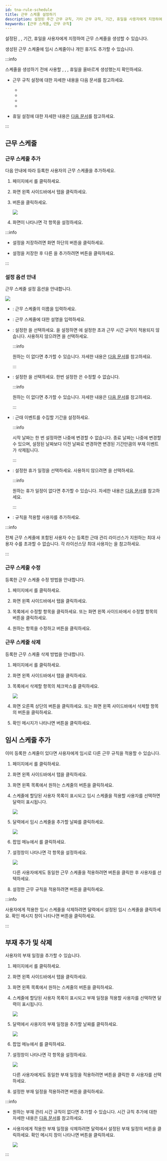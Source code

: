 ```yaml
---
id: tna-rule-schedule
title: 근무 스케줄 설정하기
description: 설정된 주간 근무 규칙, 기타 근무 규칙, 기간, 휴일을 사용자에게 지정하여 근무 스케줄을 생성 방법을 안내합니다.
keywords: [근무 스케줄, 근무 규칙]
---
```


설정된 <Cmd sid='tab.shift' product='2' className='normal' />, <Cmd sid='rule.rule' product='2' className='normal' />, 기간, 휴일을 사용자에게 지정하여 근무 스케줄을 생성할 수 있습니다.

생성된 근무 스케줄에 임시 스케줄이나 개인 휴가도 추가할 수 있습니다.

:::info

스케줄을 생성하기 전에 사용할 <Cmd sid='tab.payCode' product='2' className='normal' />, <Cmd sid='tab.shift' product='2' className='normal' />, <Cmd sid='tab.shift' product='2' className='normal' />, 휴일을 올바르게 생성했는지 확인하세요. 

* 근무 규칙 설정에 대한 자세한 내용을 다음 문서를 참고하세요.

  * <DocLink docId='platform/biostar_x/tna-rule-shift-paycode' />

  * <DocLink docId='platform/biostar_x/tna-rule-shift-day' />

  * <DocLink docId='platform/biostar_x/tna-rule-shift-schedule' />

  * <DocLink docId='platform/biostar_x/tna-rule-shift-overtime' />

* 휴일 설정에 대한 자세한 내용은 [다음 문서](settings-schedule#addHolidaySchedule)를 참고하세요.

:::

## 근무 스케줄

### 근무 스케줄 추가

다음 안내에 따라 등록한 사용자의 근무 스케줄을 추가하세요.

1. <Cmd sid='shell.header.launcher' /> 페이지에서 <Cmd sid='shell.header.tna' />를 클릭하세요.

1. 화면 왼쪽 사이드바에서 <Cmd sid='ta.schedule' product='2' /> 탭을 클릭하세요.

1. <Cmd sid='schedule.addSchedule' product='2' /> 버튼을 클릭하세요.

    <Image src='/img/biostarx-tna-schedule-template.png' />

1. <Cmd sid='schedule.addSchedule' product='2' /> 화면이 나타나면 각 항목을 설정하세요.

:::info

* 설정을 저장하려면 화면 하단의 <Cmd sid='button.apply' product='2' /> 버튼을 클릭하세요.

* 설정을 저장한 후 다른 <Cmd sid='ta.schedule' product='2' />을 추가하려면 <Cmd sid='ta.apply_add_another' product='2' /> 버튼을 클릭하세요.

:::

### 설정 옵션 안내

근무 스케줄 설정 옵션을 안내합니다.

<Image src='/img/biostarx-tna-schedule-template-adding.png' />

* <Cmd sid='form.name' product='2' />: 근무 스케줄의 이름을 입력하세요.

* <Cmd sid='form.description' product='2' />: 근무 스케줄에 대한 설명을 입력하세요.

* <Cmd sid='rule.rule' product='2' />: 설정한 <Cmd sid='rule.rule' product='2' className='normal' />을 선택하세요. <Cmd sid='rule.rule' product='2' className='normal' />을 설정하면 <Cmd sid='tab.shift' product='2' className='normal' />에 설정한 초과 근무 시간 규칙이 적용되지 않습니다. 사용하지 않으려면 <Cmd sid='common.none' product='2' />을 선택하세요.

  :::info

  원하는 <Cmd sid='rule.rule' product='2' className='normal' />이 없다면 추가할 수 있습니다. 자세한 내용은 [다음 문서](tna-rule-shift-overtime)를 참고하세요.

  :::

* <Cmd sid='scheduleTemplate.scheduleTemplate' product='2' />: 설정한 <Cmd sid='scheduleTemplate.scheduleTemplate' product='2' className='normal' />을 선택하세요. 한번 설정한 <Cmd sid='scheduleTemplate.scheduleTemplate' product='2' className='normal' />은 수정할 수 없습니다.

  :::info

  원하는 <Cmd sid='scheduleTemplate.scheduleTemplate' product='2' className='normal' />이 없다면 추가할 수 있습니다. 자세한 내용은 [다음 문서](tna-rule-shift-schedule)를 참고하세요.

  :::

* <Cmd sid='schedule.period' product='2' />: 근태 이벤트를 수집할 기간을 설정하세요.

  :::info

  시작 날짜는 한 번 설정하면 나중에 변경할 수 없습니다. 종료 날짜는 나중에 변경할 수 있으며, 설정된 날짜보다 이전 날짜로 변경하면 변경된 기간만큼의 부재 이벤트가 삭제됩니다.

  :::

* <Cmd sid='schedule.holiday' product='2' />: 설정한 휴가 일정을 선택하세요. 사용하지 않으려면 <Cmd sid='common.none' product='2' />을 선택하세요.

  :::info

  원하는 휴가 일정이 없다면 추가할 수 있습니다. 자세한 내용은 [다음 문서](settings-schedule#addHolidaySchedule)를 참고하세요.

  :::

* <Cmd sid='schedule.users' product='2' />: 규칙을 적용할 사용자를 추가하세요.

:::info

전체 근무 스케줄에 포함된 사용자 수는 등록한 근태 관리 라이선스가 지원하는 최대 사용자 수를 초과할 수 없습니다. 각 라이선스당 최대 사용자는 <DocLink docId='platform/biostar_x/licensing' />을 참고하세요.

:::

### 근무 스케줄 수정

등록한 근무 스케줄 수정 방법을 안내합니다.

1. <Cmd sid='shell.header.launcher' /> 페이지에서 <Cmd sid='shell.header.tna' />를 클릭하세요.

1. 화면 왼쪽 사이드바에서 <Cmd sid='ta.schedule' product='2' /> 탭을 클릭하세요.

1. <Cmd sid='ta.schedule' product='2' /> 목록에서 수정할 항목을 클릭하세요. 또는 화면 왼쪽 사이드바에서 수정할 항목의 <IcEdit /> 버튼을 클릭하세요.

1. 원하는 항목을 수정하고 <Cmd sid='button.apply' product='2' /> 버튼을 클릭하세요.

### 근무 스케줄 삭제

등록한 근무 스케줄 삭제 방법을 안내합니다.

1. <Cmd sid='shell.header.launcher' /> 페이지에서 <Cmd sid='shell.header.tna' />를 클릭하세요.

1. 화면 왼쪽 사이드바에서 <Cmd sid='ta.schedule' product='2' /> 탭을 클릭하세요.

1. <Cmd sid='ta.schedule' product='2' /> 목록에서 삭제할 항목의 체크박스를 클릭하세요.

    <Image src='/img/biostarx-tna-schedule-remove-item.png' />

1. 화면 오른쪽 상단의 <Cmd sid='schedule.deleteSchedule' product='2' /> 버튼을 클릭하세요. 또는 화면 왼쪽 사이드바에서 삭제할 항목의 <IcTrash2 /> 버튼을 클릭하세요.

1. 확인 메시지가 나타나면 <Cmd sid='button.yes' product='2' /> 버튼을 클릭하세요.


## 임시 스케줄 추가

이미 등록한 스케줄이 있다면 사용자에게 임시로 다른 근무 규칙을 적용할 수 있습니다.

1. <Cmd sid='shell.header.launcher' /> 페이지에서 <Cmd sid='shell.header.tna' />를 클릭하세요.

1. 화면 왼쪽 사이드바에서 <Cmd sid='ta.schedule' product='2' /> 탭을 클릭하세요.

1. 화면 왼쪽 목록에서 원하는 스케줄의 <IcTnaExpand /> 버튼을 클릭하세요.

1. 스케줄에 할당된 사용자 목록이 표시되고 임시 스케줄을 적용할 사용자를 선택하면 달력이 표시됩니다.

    <Image src='/img/biostarx-tna-schedule-template-add-temp-user.png' />

1. 달력에서 임시 스케줄을 추가할 날짜를 클릭하세요.

    <Image src='/img/biostarx-tna-schedule-template-add-temp-schedule.png' />

1. 팝업 메뉴에서 <Cmd sid='schedule.addTemporarySchedule' product='2' />를 클릭하세요.

1. <Cmd sid='schedule.addTemporarySchedule' product='2' /> 설정창이 나타나면 각 항목을 설정하세요.

    <Image src='/img/biostarx-tna-schedule-template-add-temp-schedule-setting.png' />

    다른 사용자에게도 동일한 근무 스케줄을 적용하려면 <IcSearch /> 버튼을 클릭한 후 사용자를 선택하세요.

1. 설정한 근무 규칙을 적용하려면 <Cmd sid='button.apply' product='2' /> 버튼을 클릭하세요.

:::info

사용자에게 적용한 임시 스케줄을 삭제하려면 달력에서 설정된 임시 스케줄을 클릭하세요. 확인 메시지 창이 나타나면 <Cmd sid='button.yes' product='2' /> 버튼을 클릭하세요.

:::


## 부재 추가 및 삭제

사용자의 부재 일정을 추가할 수 있습니다.

1. <Cmd sid='shell.header.launcher' /> 페이지에서 <Cmd sid='shell.header.tna' />를 클릭하세요.

1. 화면 왼쪽 사이드바에서 <Cmd sid='ta.schedule' product='2' /> 탭을 클릭하세요.

1. 화면 왼쪽 목록에서 원하는 스케줄의 <IcTnaExpand /> 버튼을 클릭하세요.

1. 스케줄에 할당된 사용자 목록이 표시되고 부재 일정을 적용할 사용자를 선택하면 달력이 표시됩니다.

    <Image src='/img/biostarx-tna-schedule-template-add-temp-user.png' />

1. 달력에서 사용자의 부재 일정을 추가할 날짜를 클릭하세요.

    <Image src='/img/biostarx-tna-schedule-template-add-temp-schedule.png' />

1. 팝업 메뉴에서 <Cmd sid='schedule.addLeave' product='2' />를 클릭하세요.

1. <Cmd sid='leave.editLeave' product='2' /> 설정창이 나타나면 각 항목을 설정하세요.

    <Image src='/img/biostarx-tna-schedule-template-add-leave-setting.png' />

    다른 사용자에게도 동일한 부재 일정을 적용하려면 <IcSearch /> 버튼을 클릭한 후 사용자를 선택하세요.

1. 설정한 부재 일정을 적용하려면 <Cmd sid='button.apply' product='2' /> 버튼을 클릭하세요.

:::info

* 원하는 부재 관리 시간 규칙이 없다면 추가할 수 있습니다. 시간 규칙 추가에 대한 자세한 내용은 [다음 문서](tna-rule-shift-paycode)를 참고하세요.

* 사용자에게 적용한 부재 일정을 삭제하려면 달력에서 설정된 부재 일정의 <IcTrash2 /> 버튼을 클릭하세요. 확인 메시지 창이 나타나면 <Cmd sid='button.yes' product='2' /> 버튼을 클릭하세요.

  <Image src='/img/biostarx-tna-schedule-remove-leave-item.png' alone />

:::